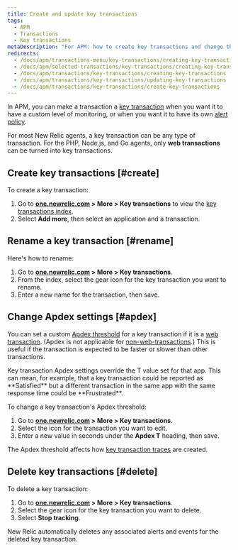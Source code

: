 ```yaml
---
title: Create and update key transactions
tags:
  - APM
  - Transactions
  - Key transactions
metaDescription: "For APM: how to create key transactions and change their Apdex settings."
redirects:
  - /docs/apm/transactions-menu/key-transactions/creating-key-transactions
  - /docs/apm/selected-transactions/key-transactions/creating-key-transactions
  - /docs/apm/transactions/key-transactions/creating-key-transactions
  - /docs/apm/transactions/key-transactions/updating-key-transactions
  - /docs/apm/transactions/key-transactions/create-key-transactions
---
```


In APM, you can make a transaction a [key transaction](/docs/apm/transactions/key-transactions/key-transactions-tracking-important-transactions-or-events) when you want it to have a custom level of monitoring, or when you want it to have its own [alert policy](/docs/apm/transactions/key-transactions/view-key-transactions-alert-information).

For most New Relic agents, a key transaction can be any type of transaction. For the PHP, Node.js, and Go agents, only **web transactions** can be turned into key transactions.

## Create key transactions [#create]

To create a key transaction: 

1. Go to **[one.newrelic.com](https://one.newrelic.com/all-capabilities) > More > Key transactions** to view the [key transactions index](/docs/apm/transactions/key-transactions/key-transactions-tracking-important-transactions-or-events#find).
2. Select **Add more**, then select an application and a transaction. 

## Rename a key transaction [#rename]

Here's how to rename:

1. Go to **[one.newrelic.com](https://one.newrelic.com/all-capabilities) > More > Key transactions**.
2. From the index, select the gear <Icon name="fe-settings"/> icon for the key transaction you want to rename.
3. Enter a new name for the transaction, then save.

## Change Apdex settings [#apdex]

You can set a custom [Apdex threshold](/docs/apm/new-relic-apm/apdex/apdex-measuring-user-satisfaction) for a key transaction if it is a [web transaction](/docs/using-new-relic/welcome-new-relic/getting-started/glossary#transaction). (Apdex is not applicable for [non-web-transactions](/docs/using-new-relic/welcome-new-relic/getting-started/glossary#non-web-transaction).) This is useful if the transaction is expected to be faster or slower than other transactions.

<Callout variant="important">
  Key transaction Apdex settings override the T value set for that app. This can mean, for example, that a key transaction could be reported as **Satisfied** but a different transaction in the same app with the same response time could be **Frustrated**.
</Callout>

To change a key transaction's Apdex threshold:

1. Go to **[one.newrelic.com](https://one.newrelic.com/all-capabilities) > More > Key transactions**.
2. Select the <Icon name="fe-settings"/>
   icon for the transaction you want to edit.
3. Enter a new value in seconds under the **Apdex T** heading, then save.

The Apdex threshold affects how [key transaction traces](/docs/apm/transactions/transaction-traces/configure-transaction-traces#key-txns) are created.

## Delete key transactions [#delete]

To delete a key transaction:

1. Go to **[one.newrelic.com](https://one.newrelic.com/all-capabilities) > More > Key transactions**.
2. Select the gear <Icon name="fe-settings"/>
   icon for the key transaction you want to delete.
3. Select **Stop tracking**.

New Relic automatically deletes any associated alerts and events for the deleted key transaction.
